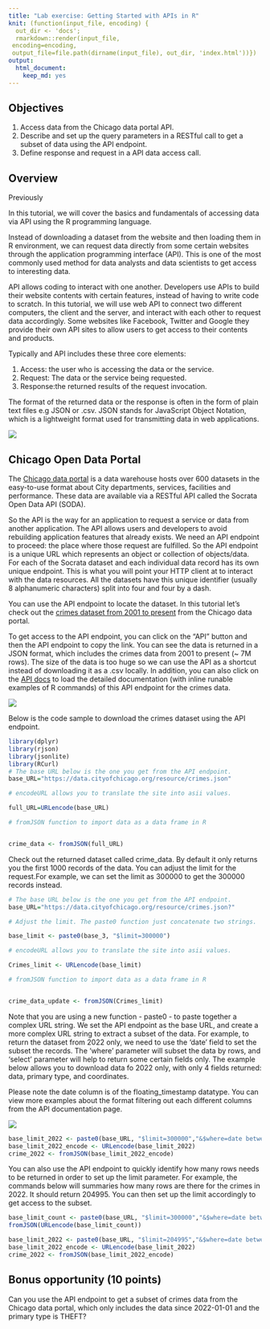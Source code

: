 ```yaml
---
title: "Lab exercise: Getting Started with APIs in R"
knit: (function(input_file, encoding) {
  out_dir <- 'docs';
  rmarkdown::render(input_file,
 encoding=encoding,
 output_file=file.path(dirname(input_file), out_dir, 'index.html'))})
output: 
  html_document: 
    keep_md: yes
---
```



## Objectives
1. Access data from the Chicago data portal API.
2. Describe and set up the query parameters in a RESTful call to get a subset of data using the API endpoint.
3. Define response and request in a API data access call. 

## Overview 

Previously 

In this tutorial, we will cover the basics and fundamentals of accessing data via API using the R programming language. 

Instead of downloading a dataset from the website and then loading them in R environment, we can request data directly from some certain websites through the application programming interface (API). This is one of the most commonly used method for data analysts and data scientists to get access to interesting data. 

API allows coding to interact with one another. Developers use APIs to build their website contents with certain features, instead of having to write code to scratch. In this tutorial, we will use web API to connect two different computers, the client and the server, and interact with each other to request data accordingly. Some websites like Facebook, Twitter and Google they provide their own API sites to allow users to get access to their contents and products. 


Typically and API includes these three core elements: 

1) Access: the user who is accessing the data or the service. 
2) Request: The data or the service being requested.
3) Response:the returned results of the request invocation. 

The format of the returned data or the response is often in the form of plain text files e.g JSON or .csv. JSON stands for JavaScript Object Notation, which is a lightweight format used for transmitting data in web applications. 

![](images/F3.jpg)

## Chicago Open Data Portal

The [Chicago data portal](https://data.cityofchicago.org/) is a data warehouse hosts over 600 datasets in the easy-to-use format about City departments, services, facilities and performance. These data are available via a RESTful API called the Socrata Open Data API (SODA).

So the API is the way for an application to request a service or data from another application. The API allows users and developers to avoid rebuilding application features that already exists. We need an API endpoint to proceed: the place where those request are fulfilled. So the API endpoint is a unique URL which represents an object or collection of objects/data. For each of the Socrata dataset and each individual data record has its own unique endpoint. This is what you will point your HTTP client at to interact with the data resources. All the datasets have this unique identifier (usually 8 alphanumeric characters) split into four and four by a dash. 

You can use the API endpoint to locate the dataset. In this tutorial let's check out the [crimes dataset from 2001 to present](https://data.cityofchicago.org/Public-Safety/Crimes-2001-to-Present/ijzp-q8t2) from the Chicago data portal. 

To get access to the API endpoint, you can click on the "API" button and then the API endpoint to copy the link. You can see the data is returned in a JSON format, which includes the crimes data from 2001 to present (~ 7M rows). The size of the data is too huge so we can use the API as a shortcut instead of downloading it as a .csv locally. In addition, you can also click on the [API docs](https://dev.socrata.com/foundry/data.cityofchicago.org/ijzp-q8t2) to load the detailed documentation (with inline runable examples of R commands) of this API endpoint for the crimes data. 

![](images/F1.jpg)


Below is the code sample to download the crimes dataset using the API endpoint. 

```r
library(dplyr)
library(rjson)
library(jsonlite)
library(RCurl)
# The base URL below is the one you get from the API endpoint. 
base_URL="https://data.cityofchicago.org/resource/crimes.json"

# encodeURL allows you to translate the site into asii values. 

full_URL=URLencode(base_URL)

# fromJSON function to import data as a data frame in R


crime_data <- fromJSON(full_URL)

```


Check out the returned dataset called crime_data. By default it only returns you the first 1000 records of the data. You can adjust the limit for the request.For example, we can set the limit as 300000 to get the 300000 records instead. 

```r
# The base URL below is the one you get from the API endpoint. 
base_URL="https://data.cityofchicago.org/resource/crimes.json?"

# Adjust the limit. The paste0 function just concatenate two strings.

base_limit <- paste0(base_3, "$limit=300000")

# encodeURL allows you to translate the site into asii values. 

Crimes_limit <- URLencode(base_limit)

# fromJSON function to import data as a data frame in R


crime_data_update <- fromJSON(Crimes_limit)
```

Note that you are using a new function - paste0 - to paste together a complex URL string. We set the API endpoint as the base URL, and create a more complex URL string to extract a subset of the data. For example, to return the dataset from 2022 only, we need to use the 'date' field to set the subset the records. The 'where' parameter will subset the data by rows, and 'select' parameter will help to return some certain fields only. The example below allows you to download data fo 2022 only, with only 4 fields returned: data, primary type, and coordinates. 

Please note the date column is of the floating_timestamp datatype. You can view more examples about the format filtering out each different columns from the API documentation page. 

![](images/F2.jpg)

```r
base_limit_2022 <- paste0(base_URL, "$limit=300000","&$where=date between '2021-12-31T23:59:00.000' and '2022-11-20T23:59:00.000'", "&$select=date, primary_type, x_coordinate, y_coordinate")
base_limit_2022_encode <- URLencode(base_limit_2022)
crime_2022 <- fromJSON(base_limit_2022_encode)
```

You can also use the API endpoint to quickly identify how many rows needs to be returned in order to set up the limit parameter. For example, the commands below will summaries how many rows are there for the crimes in 2022. It should return 204995. You can then set up the limit accordingly to get access to the subset. 

```r
base_limit_count <- paste0(base_URL, "$limit=300000","&$where=date between '2021-12-31T23:59:00.000' and '2022-11-20T23:59:00.000'","&$select=count(date)")
fromJSON(URLencode(base_limit_count))

base_limit_2022 <- paste0(base_URL, "$limit=204995","&$where=date between '2021-12-31T23:59:00.000' and '2022-11-20T23:59:00.000'", "&$select=date, primary_type, x_coordinate, y_coordinate")
base_limit_2022_encode <- URLencode(base_limit_2022)
crime_2022 <- fromJSON(base_limit_2022_encode)
```


## Bonus opportunity (10 points)

Can you use the API endpoint to get a subset of crimes data from the Chicago data portal, which only includes the data since 2022-01-01 and the primary type is THEFT? 
